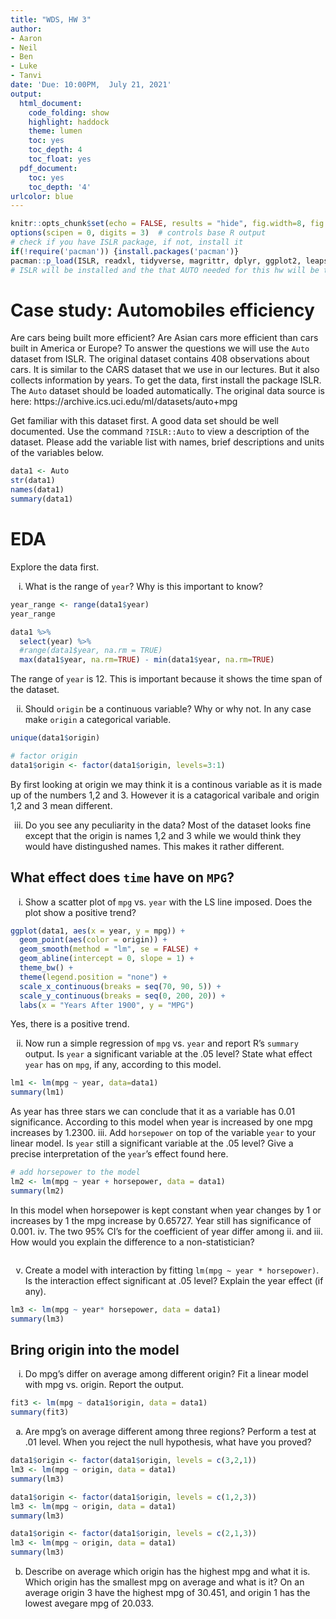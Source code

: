 ```yaml
---
title: "WDS, HW 3"
author:
- Aaron
- Neil
- Ben
- Luke
- Tanvi
date: 'Due: 10:00PM,  July 21, 2021'
output:
  html_document:
    code_folding: show
    highlight: haddock
    theme: lumen
    toc: yes
    toc_depth: 4
    toc_float: yes
  pdf_document:
    toc: yes
    toc_depth: '4'
urlcolor: blue
---
```




```r
knitr::opts_chunk$set(echo = FALSE, results = "hide", fig.width=8, fig.height=4)
options(scipen = 0, digits = 3)  # controls base R output
# check if you have ISLR package, if not, install it
if(!require('pacman')) {install.packages('pacman')}
pacman::p_load(ISLR, readxl, tidyverse, magrittr, dplyr, ggplot2, leaps, car, contrast) 
# ISLR will be installed and the that AUTO needed for this hw will be there
```


\pagebreak



# Case study: Automobiles efficiency

Are cars being built more efficient? Are Asian cars more efficient than cars built in America or Europe? To answer the questions we will use the `Auto` dataset from ISLR. The original dataset contains 408 observations about cars. It is similar to the CARS dataset that we use in our lectures. But it also collects information by years. To get the data, first install the package ISLR. The `Auto` dataset should be loaded automatically. The original data source is here: https://archive.ics.uci.edu/ml/datasets/auto+mpg

Get familiar with this dataset first. A good data set should be well documented. Use the command `?ISLR::Auto` to view a description of the dataset. Please add the variable list with names, brief descriptions and units of the variables below. 

```r
data1 <- Auto
str(data1)
names(data1)
summary(data1)
```

# EDA

Explore the data first. 

i. What is the range of `year`? Why is this important to know?
```r
year_range <- range(data1$year)
year_range
```
```r
data1 %>%
  select(year) %>%
  #range(data1$year, na.rm = TRUE)
  max(data1$year, na.rm=TRUE) - min(data1$year, na.rm=TRUE)
```
The range of `year` is 12. This is important because it shows the time span of the dataset.

ii. Should `origin` be a continuous variable? Why or why not. In any case make `origin` a categorical variable.
```r
unique(data1$origin)

# factor origin
data1$origin <- factor(data1$origin, levels=3:1)
```
By first looking at origin we may think it is a continous variable as it is made up of the numbers 1,2 and 3. However it is a catagorical varibale and origin 1,2 and 3 mean different. 

iii. Do you see any peculiarity in the data? 
Most of the dataset looks fine except that the origin is names 1,2 and 3 while we would think they would have distingushed names. This makes it rather different. 

## What effect does `time` have on `MPG`?

i. Show a scatter plot of `mpg` vs. `year` with the LS line imposed. Does the plot show a positive trend? 
```r
ggplot(data1, aes(x = year, y = mpg)) +
  geom_point(aes(color = origin)) +
  geom_smooth(method = "lm", se = FALSE) +
  geom_abline(intercept = 0, slope = 1) +
  theme_bw() +
  theme(legend.position = "none") +
  scale_x_continuous(breaks = seq(70, 90, 5)) +
  scale_y_continuous(breaks = seq(0, 200, 20)) +
  labs(x = "Years After 1900", y = "MPG")
```
Yes, there is a positive trend.

ii. Now run a simple regression of `mpg` vs. `year` and report R's `summary` output. Is `year` a significant variable at the .05 level? State what effect `year` has on `mpg`, if any, according to this model. 
```r
lm1 <- lm(mpg ~ year, data=data1)
summary(lm1)
```
As year has three stars we can conclude that it as a variable has 0.01 significance. According to this model when year is increased by one mpg increases by 1.2300. 
iii. Add `horsepower` on top of the variable `year` to your linear model. Is `year` still a significant variable at the .05 level? Give a precise interpretation of the `year`'s effect found here. 
```r
# add horsepower to the model
lm2 <- lm(mpg ~ year + horsepower, data = data1)
summary(lm2)
```
In this model when horsepower is kept constant when year changes by 1 or increases by 1 the mpg increase by 0.65727. Year still has significance of 0.001. 
iv. The two 95% CI's for the coefficient of year differ among ii. and iii. How would you explain the difference to a non-statistician?

```r


```


v. Create a model with interaction by fitting `lm(mpg ~ year * horsepower)`. Is the interaction effect significant at .05 level? Explain the year effect (if any). 
```r
lm3 <- lm(mpg ~ year* horsepower, data = data1)
summary(lm3)
```



<!-- ## Categorical predictors -->

<!-- Remember that the same variable can play different roles! Take a quick look at the variable `cylinders`, and try to use this variable in the following analyses wisely. We all agree that a larger number of cylinders will lower mpg. However, we can interpret `cylinders` as either a continuous (numeric) variable or a categorical variable. -->

<!-- a) Fit a model that treats `cylinders` as a continuous/numeric variable. Is `cylinders` significant at the 0.01 level? What effect does `cylinders` play in this model? -->

<!-- b) Fit a model that treats `cylinders` as a categorical/factor. Is `cylinders` significant at the .01 level? What is the effect of `cylinders` in this model? Describe the `cylinders` effect over `mpg`.  -->

<!-- c) What are the fundamental differences between treating `cylinders` as a continuous and categorical variable in your models?  -->


## Bring origin into the model

i. Do mpg's differ on average among different origin? Fit a linear model with mpg vs. origin. Report the output. 
```r
fit3 <- lm(mpg ~ data1$origin, data = data1) 
summary(fit3)
```


a) Are mpg's on average different among three regions? Perform a test at .01 level. When you reject the null hypothesis, what have you proved? 
```r
data1$origin <- factor(data1$origin, levels = c(3,2,1))
lm3 <- lm(mpg ~ origin, data = data1)
summary(lm3)

data1$origin <- factor(data1$origin, levels = c(1,2,3))
lm3 <- lm(mpg ~ origin, data = data1)
summary(lm3)

data1$origin <- factor(data1$origin, levels = c(2,1,3))
lm3 <- lm(mpg ~ origin, data = data1)
summary(lm3)
```

b) Describe on average which origin has the highest mpg and what it is. Which origin has the smallest mpg on average and what is it?
On an average origin 3 have the highest mpg of 30.451, and origin 1 has the lowest avegare mpg of 20.033. 